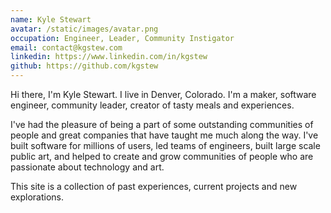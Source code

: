 ```yaml
---
name: Kyle Stewart
avatar: /static/images/avatar.png
occupation: Engineer, Leader, Community Instigator
email: contact@kgstew.com
linkedin: https://www.linkedin.com/in/kgstew
github: https://github.com/kgstew
---
```


Hi there, I'm Kyle Stewart. I live in Denver, Colorado. I'm a maker, software engineer, community leader, creator of tasty meals and experiences.

I've had the pleasure of being a part of some outstanding communities of people and great companies that have taught me much along the way. I've built software for millions of users, led teams of engineers, built large scale public art, and helped to create and grow communities of people who are passionate about technology and art.

This site is a collection of past experiences, current projects and new explorations.
